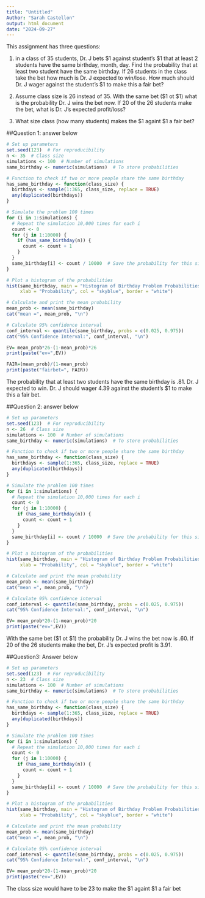 ```yaml
---
title: "Untitled"
Author: "Sarah Castellon"
output: html_document
date: "2024-09-27"
---
```



This assignment has three questions:  

1. in a class of 35 students, Dr. J bets $1 against student's $1  that at least 2 students have the same birthday, month, day.
Find the probability that at least two student have the same birthday.  If 26 students in the class take the bet how much is Dr. J expected to win/lose.   How much should Dr. J wager against the student's $1 to make this a fair bet?

2. Assume class size is 26 instead of 35.  With the same bet ($1 ot $1) what is the probability Dr. J wins the bet now.  If 20 of the 26 students make the bet, what is Dr. J's expected profit/loss?

3. What size class (how many students) makes the $1 againt $1 a fair bet?

##Question 1: answer below   


```r
# Set up parameters
set.seed(123)  # For reproducibility
n <- 35  # Class size
simulations <- 100  # Number of simulations
same_birthday <- numeric(simulations)  # To store probabilities

# Function to check if two or more people share the same birthday
has_same_birthday <- function(class_size) {
  birthdays <- sample(1:365, class_size, replace = TRUE)
  any(duplicated(birthdays))
}

# Simulate the problem 100 times
for (i in 1:simulations) {
  # Repeat the simulation 10,000 times for each i
  count <- 0
  for (j in 1:10000) {
    if (has_same_birthday(n)) {
      count <- count + 1
    }
  }
  same_birthday[i] <- count / 10000  # Save the probability for this simulation
}

# Plot a histogram of the probabilities
hist(same_birthday, main = "Histogram of Birthday Problem Probabilities", 
     xlab = "Probability", col = "skyblue", border = "white")

# Calculate and print the mean probability
mean_prob <- mean(same_birthday)
cat("mean =", mean_prob, "\n")

# Calculate 95% confidence interval
conf_interval <- quantile(same_birthday, probs = c(0.025, 0.975))
cat("95% Confidence Interval:", conf_interval, "\n")
```

```r
EV= mean_prob*26-(1-mean_prob)*26
print(paste("ev=",EV))
```

```r
FAIR=(mean_prob)/(1-mean_prob)
print(paste("fairbet=", FAIR))
```

The probability that at least two students have the same birthday is .81. Dr. J expected to win.   Dr. J should wager 4.39 against the student's $1 to make this a fair bet.

##Question 2: answer below

```r
# Set up parameters
set.seed(123)  # For reproducibility
n <- 26  # Class size
simulations <- 100  # Number of simulations
same_birthday <- numeric(simulations)  # To store probabilities

# Function to check if two or more people share the same birthday
has_same_birthday <- function(class_size) {
  birthdays <- sample(1:365, class_size, replace = TRUE)
  any(duplicated(birthdays))
}

# Simulate the problem 100 times
for (i in 1:simulations) {
  # Repeat the simulation 10,000 times for each i
  count <- 0
  for (j in 1:10000) {
    if (has_same_birthday(n)) {
      count <- count + 1
    }
  }
  same_birthday[i] <- count / 10000  # Save the probability for this simulation
}

# Plot a histogram of the probabilities
hist(same_birthday, main = "Histogram of Birthday Problem Probabilities", 
     xlab = "Probability", col = "skyblue", border = "white")

# Calculate and print the mean probability
mean_prob <- mean(same_birthday)
cat("mean =", mean_prob, "\n")

# Calculate 95% confidence interval
conf_interval <- quantile(same_birthday, probs = c(0.025, 0.975))
cat("95% Confidence Interval:", conf_interval, "\n")
```

```r
EV= mean_prob*20-(1-mean_prob)*20
print(paste("ev=",EV))
```
With the same bet ($1 ot $1) the probability Dr. J wins the bet now is .60.  If 20 of the 26 students make the bet, Dr. J's expected profit is 3.91.


##Question3: Answer below 

```r
# Set up parameters
set.seed(123)  # For reproducibility
n <- 23  # Class size
simulations <- 100  # Number of simulations
same_birthday <- numeric(simulations)  # To store probabilities

# Function to check if two or more people share the same birthday
has_same_birthday <- function(class_size) {
  birthdays <- sample(1:365, class_size, replace = TRUE)
  any(duplicated(birthdays))
}

# Simulate the problem 100 times
for (i in 1:simulations) {
  # Repeat the simulation 10,000 times for each i
  count <- 0
  for (j in 1:10000) {
    if (has_same_birthday(n)) {
      count <- count + 1
    }
  }
  same_birthday[i] <- count / 10000  # Save the probability for this simulation
}

# Plot a histogram of the probabilities
hist(same_birthday, main = "Histogram of Birthday Problem Probabilities", 
     xlab = "Probability", col = "skyblue", border = "white")

# Calculate and print the mean probability
mean_prob <- mean(same_birthday)
cat("mean =", mean_prob, "\n")

# Calculate 95% confidence interval
conf_interval <- quantile(same_birthday, probs = c(0.025, 0.975))
cat("95% Confidence Interval:", conf_interval, "\n")
```

```r
EV= mean_prob*20-(1-mean_prob)*20
print(paste("ev=",EV))
```
The class size would have to be 23 to make the $1 againt $1 a fair bet
